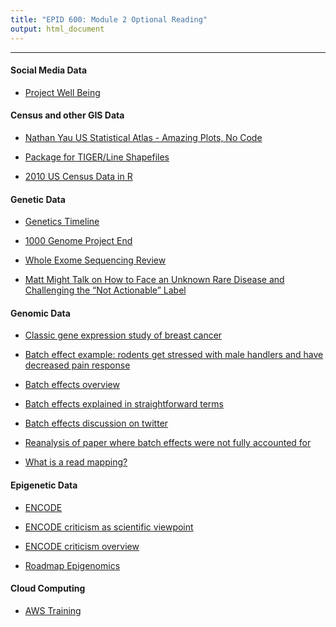 ```yaml
---
title: "EPID 600: Module 2 Optional Reading"
output: html_document
---
```

***

#### Social Media Data

- [Project Well Being](http://wwbp.org/)

#### Census and other GIS Data

- [Nathan Yau US Statistical Atlas - Amazing Plots, No Code](http://flowingdata.com/2015/06/16/reviving-the-statistical-atlas-of-the-united-states-with-new-data/)

- [Package for TIGER/Line Shapefiles](https://rpubs.com/walkerke/tigris)

- [2010 US Census Data in R](https://cran.r-project.org/web/packages/UScensus2010/index.html)


#### Genetic Data

- [Genetics Timeline](https://unlockinglifescode.org/timeline)

- [1000 Genome Project End](http://www.wired.com/2015/09/power-1000-genomes/)

- [Whole Exome Sequencing Review](http://www.nature.com/jhg/journal/v59/n1/full/jhg2013114a.html)

- [Matt Might Talk on How to Face an Unknown Rare Disease and Challenging the "Not Actionable" Label](https://youtu.be/rx0kK6VnLSc)


#### Genomic Data

- [Classic gene expression study of breast cancer](http://www.nature.com/nature/journal/v415/n6871/full/415530a.html)

- [Batch effect example: rodents get stressed with male handlers and have decreased pain response](http://www.nature.com/news/male-researchers-stress-out-rodents-1.15106)

- [Batch effects overview](http://www.nature.com/nrg/journal/v11/n10/full/nrg2825.html)

- [Batch effects explained in straightforward terms](http://simplystatistics.org/2015/05/20/is-it-species-or-is-it-batch-they-are-confounded-so-we-cant-know/)

- [Batch effects discussion on twitter](http://www.nature.com/news/potential-flaws-in-genomics-paper-scrutinized-on-twitter-1.17591)

- [Reanalysis of paper where batch effects were not fully accounted for](http://f1000research.com/articles/4-121/v1)

- [What is a read mapping?](https://liorpachter.wordpress.com/2015/11/01/what-is-a-read-mapping/)


#### Epigenetic Data

- [ENCODE](http://www.genome.gov/10005107)

- [ENCODE criticism as scientific viewpoint](http://www.pnas.org/content/110/14/5294)

- [ENCODE criticism overview](http://blogs.nature.com/news/2012/09/fighting-about-encode-and-junk.html)

- [Roadmap Epigenomics](http://www.roadmapepigenomics.org/)

#### Cloud Computing

- [AWS Training](https://aws.amazon.com/training/intro_series/)
